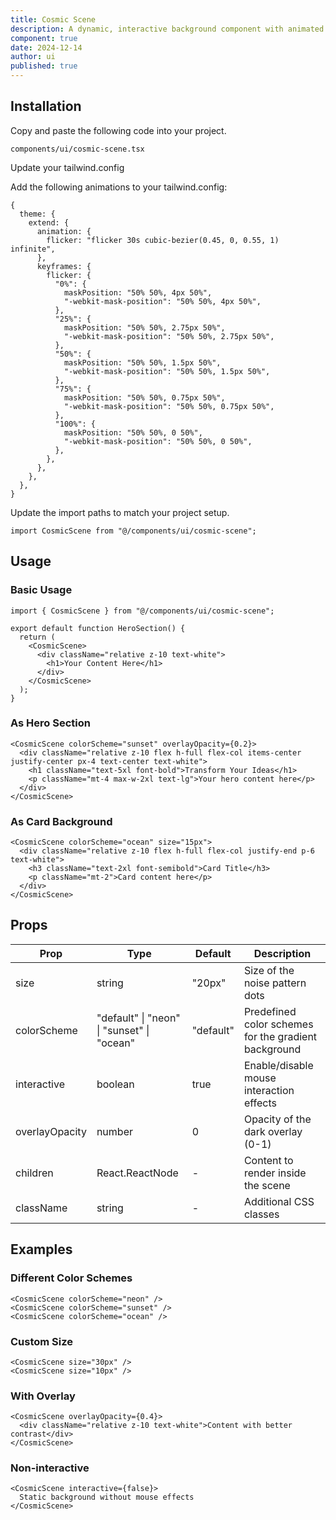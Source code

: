 ```yaml
---
title: Cosmic Scene
description: A dynamic, interactive background component with animated noise patterns and gradient effects.
component: true
date: 2024-12-14
author: ui
published: true
---
```


<ComponentPreview name="cosmic-scene-demo" />

## Installation

<Steps>

<Step>Copy and paste the following code into your project.</Step>

`components/ui/cosmic-scene.tsx`

<ComponentSource name="cosmic-scene" />

<Step>Update your tailwind.config</Step>

Add the following animations to your tailwind.config:

```tsx
{
  theme: {
    extend: {
      animation: {
        flicker: "flicker 30s cubic-bezier(0.45, 0, 0.55, 1) infinite",
      },
      keyframes: {
        flicker: {
          "0%": {
            maskPosition: "50% 50%, 4px 50%",
            "-webkit-mask-position": "50% 50%, 4px 50%",
          },
          "25%": {
            maskPosition: "50% 50%, 2.75px 50%",
            "-webkit-mask-position": "50% 50%, 2.75px 50%",
          },
          "50%": {
            maskPosition: "50% 50%, 1.5px 50%",
            "-webkit-mask-position": "50% 50%, 1.5px 50%",
          },
          "75%": {
            maskPosition: "50% 50%, 0.75px 50%",
            "-webkit-mask-position": "50% 50%, 0.75px 50%",
          },
          "100%": {
            maskPosition: "50% 50%, 0 50%",
            "-webkit-mask-position": "50% 50%, 0 50%",
          },
        },
      },
    },
  },
}
```

<Step>Update the import paths to match your project setup.</Step>

```tsx
import CosmicScene from "@/components/ui/cosmic-scene";
```

</Steps>

## Usage

### Basic Usage

```tsx
import { CosmicScene } from "@/components/ui/cosmic-scene";

export default function HeroSection() {
  return (
    <CosmicScene>
      <div className="relative z-10 text-white">
        <h1>Your Content Here</h1>
      </div>
    </CosmicScene>
  );
}
```

### As Hero Section

```tsx
<CosmicScene colorScheme="sunset" overlayOpacity={0.2}>
  <div className="relative z-10 flex h-full flex-col items-center justify-center px-4 text-center text-white">
    <h1 className="text-5xl font-bold">Transform Your Ideas</h1>
    <p className="mt-4 max-w-2xl text-lg">Your hero content here</p>
  </div>
</CosmicScene>
```

### As Card Background

```tsx
<CosmicScene colorScheme="ocean" size="15px">
  <div className="relative z-10 flex h-full flex-col justify-end p-6 text-white">
    <h3 className="text-2xl font-semibold">Card Title</h3>
    <p className="mt-2">Card content here</p>
  </div>
</CosmicScene>
```

## Props

| Prop           | Type                                       | Default   | Description                                          |
| -------------- | ------------------------------------------ | --------- | ---------------------------------------------------- |
| size           | string                                     | "20px"    | Size of the noise pattern dots                       |
| colorScheme    | "default" \| "neon" \| "sunset" \| "ocean" | "default" | Predefined color schemes for the gradient background |
| interactive    | boolean                                    | true      | Enable/disable mouse interaction effects             |
| overlayOpacity | number                                     | 0         | Opacity of the dark overlay (0-1)                    |
| children       | React.ReactNode                            | -         | Content to render inside the scene                   |
| className      | string                                     | -         | Additional CSS classes                               |

## Examples

### Different Color Schemes

```tsx
<CosmicScene colorScheme="neon" />
<CosmicScene colorScheme="sunset" />
<CosmicScene colorScheme="ocean" />
```

### Custom Size

```tsx
<CosmicScene size="30px" />
<CosmicScene size="10px" />
```

### With Overlay

```tsx
<CosmicScene overlayOpacity={0.4}>
  <div className="relative z-10 text-white">Content with better contrast</div>
</CosmicScene>
```

### Non-interactive

```tsx
<CosmicScene interactive={false}>
  Static background without mouse effects
</CosmicScene>
```
